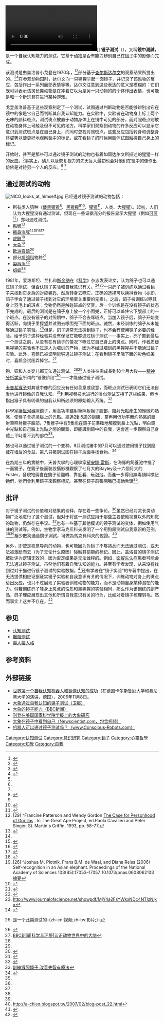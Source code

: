 {{NoteTA
|1=zh-cn:视频;zh-tw:影片;}}

[[File:Dog_mirror_test.ogv|thumb]]]]
'''镜子测试'''（{{lang-en|Mirror test}}），又稱'''鏡中測試'''，是一个自我认知能力的测试，它基于[[动物|动物]]是否有能力辨别自己在[[镜子|镜子]]中的影像而完成。

该测试是由盖洛普小戈登在1970年，<ref name="Gallup 1970">{{cite journal |author=Gallup, GG Jr. |title=Chimpanzees: Self recognition |journal=[[科学_(期刊)|Science]] |volume=167 |pages=86–87 |year=1970 |doi=10.1126/science.167.3914.86 |pmid=4982211 |issue=914 |language=en }}</ref><ref>{{cite journal |journal=''Psychologist'' |date=1977-05 |title=? |language=en }}</ref>部分基于[[查尔斯·达尔文|查尔斯达尔文]]的观察结果所提出的。<ref name="coren">{{cite book |title=How dogs think |author=Stanley Coren |isbn=0743222326}}</ref><ref name="archer">{{cite book |last=Archer |first=John |year=1992 |title=Ethology and Human Development |publisher=Rowman & Littlefield |isbn=0389209961}}</ref>在参观动物园时，达尔文向一只猩猩举起一面镜子，并记录了该动物的反应，包括作出一系列面部表情等等。达尔文注意到这些表达的意义是模糊的：它们既可以表示该灵长类动物是在冲着它以为是另一只动物的的个体作出表情，也可能是和一个新玩具在进行某种游戏。

戈登盖洛普基于这些观察制定了一个测试，试图通过判断动物是否能够辨别出它在镜中的像是它自己而判断其自我认知能力。在实验中，实验者在动物身上标上两个无味的颜料斑点。测试斑点被置于动物身体上在镜中可见的部分，而对照斑点则放在动物身体上可触及但不可见的地方。科学家们观察到动物的许多反应可以显示它意识到测试斑点是在自己身上，而同时忽视对照斑点。这些反应包括转身和调整身体姿势以便更好地观察镜中的标记，或在看镜子的时候用肢体试图触碰自己身上的标记。

开始时，甚至是那些可以通过镜子测试的动物也有着如同达尔文所描述的猩猩一样的反应。<ref name="archer"/>事实上，幼儿以及恢复视力的先天盲人最初也会对他们在镜中的像作出仿佛是对待另一个人的反应。<ref name="coren"/> <ref name="archer"/>

==通过测试的动物==
[[File:NICO_looks_at_himself.jpg|thumb]]
已经通过镜子测试的动物包括：
* 所有类人猿种（[[倭黑猩猩|倭黑猩猩]]<ref name="miller">{{cite news |title=Minding the Animals: Ethology and the Obsolescence of Left Humanism |last=Miller |first=Jason |year=2009 |magazine=American Chronicle |url=http://www.americanchronicle.com/articles/view/102661 |accessdate=2009-05-21 |archiveurl=https://archive.is/20121208144415/http://www.americanchronicle.com/articles/view/102661 |archivedate=2012-12-08 |deadurl=yes }}</ref>、[[黑猩猩屬|黑猩猩]]<ref name="miller"/><ref>{{cite journal |first= Daniel |last=Povinelli |coauthors=de Veer, Monique; Gallup Jr., Gordon; Theall, Laura; van den Bos, Ruud |title=An 8-year longitudinal study of mirror self-recognition in chimpanzees (Pan troglodytes) |journal= Neuropsychologia |volume=41 |issue=2 |pages=229–334 |issn=0028-3932 |doi=10.1016/S0028-3932(02)00153-7 |accessdate=2009-05-21 |year=2003}}</ref>、[[猩猩|猩猩]]<ref name="natgeo">{{cite web |url= http://www.youtube.com/watch?v=W-pc_M2qI74 |title=National Geographic documentary "Human Ape" |accessdate =2010-06-11}}</ref>、人类、大猩猩）。起初，人们认为大猩猩没有通过测试，但现在一些证据充分的报告显示大猩猩（例如[[可可_(猩猩)|可可]]<ref>[29] ^Francine Patterson and Wendy Gordon [http://www.animal-rights-library.com/texts-m/patterson01.htm The Case for Personhood of Gorillas] {{Wayback|url=http://www.animal-rights-library.com/texts-m/patterson01.htm |date=20120725051416 }}. In The Great Ape Project, ed.Paola Cavalieri and Peter Singer, St. Martin's Griffin, 1993, pp. 58–77.</ref>）亦可通过测试。
* [[獼猴|猕猴]]<ref name="Wired">{{cite news |title=Monkeys See Selves in Mirror, Open a Barrel of Questions |last=Keim |first=Brandon |year=2010 |magazine=Wired |url=http://www.wired.com/wiredscience/2010/09/monkey-self-awareness/ |accessdate=2010-10-01}}</ref>
* [[瓶鼻海豚|瓶鼻海豚]]<ref name="miller"/><ref>{{cite web |title=Intelligence and Humans |url=http://www.wiu.edu/users/emp102/DolphinWeb/dolphin_intel.html |accessdate=2008-08-11 |archive-date=2012-08-18 |archive-url=https://www.webcitation.org/6A00twDdS?url=http://www.wiu.edu/users/emp102/DolphinWeb/dolphin_intel.html |dead-url=yes }}</ref><ref>{{cite book |title=Self-awareness in Animals and Humans: Developmental Perspectives |author=Marten, K. & Psarakos, S. |chapter=Evidence of self-awareness in the bottlenose dolphin (''Tursiops truncatus'') |editor=Parker, S.T., Mitchell, R. & Boccia, M. |pages=361–379 |year=1995 |publisher=Cambridge University Press |url=http://earthtrust.org/delbook.html |accessdate=2008-10-04 |deadurl=yes |archiveurl=https://web.archive.org/web/20081013081149/http://earthtrust.org/delbook.html |archivedate=2008-10-13 }}</ref><ref name="海豚比其他動物（甚至是人類）早得多意識到自己的存在">{{cite web |title=海豚比其他動物（甚至是人類）早得多意識到自己的存在 |url=https://www.youtube.com/watch?v=zTRlOqS1Ja8 |accessdate=2018-07-27 |archive-date=2019-07-10 |archive-url=https://web.archive.org/web/20190710172943/https://www.youtube.com/watch?v=zTRlOqS1Ja8 |dead-url=no }}</ref>
* [[虎鲸|虎鲸]]<ref>{{cite web |url=http://www.ncbi.nlm.nih.gov/pubmed/11334706 |title= Mirror image processing in three marine mammal species: killer whales (Orcinus orca), false killer whales (Pseudorca crassidens) and California sea lions (Zalophus californianus). |accessdate =2010-08-27 }}</ref>
* [[大象|大象]]<ref>[26] ^Joshua M. Plotnik, Frans B.M. de Waal, and Diana Reiss (2006) Self-recognition in an Asian elephant. Proceedings of the National Academy of Sciences 103(45):17053–17057 10.1073/pnas.0608062103 [http://www.pnas.org/cgi/content/abstract/0608062103v1 摘要]</ref>
* [[喜鹊|欧洲喜鹊]]<ref>{{cite journal |first=Helmut |last=Prior |last2=Schwarz |first2=Ariane |last3=Güntürkün |first3=Onur |last4=De Waal |first4=Frans |title=Mirror-Induced Behavior in the Magpie (Pica pica): Evidence of Self-Recognition |journal=PLoS Biology |publisher=Public Library of Science |year=2008 |doi=10.1371/journal.pbio.0060202 |accessdate=2008-08-21 |url=http://biology.plosjournals.org/archive/1545-7885/6/8/pdf/10.1371_journal.pbio.0060202-L.pdf |volume=6 |page=e202 |pmid=18715117 |issue=8 |pmc=2517622 |deadurl=yes |archiveurl=https://web.archive.org/web/20081119150148/http://biology.plosjournals.org/archive/1545-7885/6/8/pdf/10.1371_journal.pbio.0060202-L.pdf |archivedate=2008-11-19 }}</ref>
* 部分[[鸠鸽科|鸠鸽科]]物种<ref name="uchbino">{{Cite journal |last=Uchino |first=Emiko |last2=Watanabe |first2=Shigeru |date=2014-11-01 |title=Self-recognition in pigeons revisited |journal=Journal of the Experimental Analysis of Behavior |language=en |volume=102 |issue=3 |pages=327–334 |doi=10.1002/jeab.112 |pmid=25307108 |issn=1938-3711}}</ref>
* [[裂唇鱼|裂唇鱼]]<ref>{{cite web |last1=Jordan |first1=Alex |last2=Asai |first2=Jun-ya |last3=Tanaka |first3=Hirokazu |last4=Awata |first4=Satoshi |last5=Takeyama |first5=Tmohiro |last6=Takashi |first6=Hatta |last7=Kohda |first7=Masanori |title=Cleaner wrasse pass the mark test. What are the implications for consciousness and self-awareness testing in animals? |url=https://www.biorxiv.org/content/10.1101/397067v1 |website=bioRxiv |pages=397067 |language=en |doi=10.1101/397067 |date=2018-08-21 |accessdate=2020-05-04 |archive-date=2020-01-23 |archive-url=https://web.archive.org/web/20200123035714/https://www.biorxiv.org/content/10.1101/397067v1 |dead-url=no }}</ref>
* [[蚂蚁|蚂蚁]]<ref>http://www.journalofscience.net/showpdf/MjY4a2FsYWkxNDc4NTIzNjk=</ref>
1981年，爱泼斯坦、兰扎和[[伯尔赫斯·弗雷德里克·斯金纳|斯金纳]]在《[[科學雜誌|科学]]》杂志发表论文，认为鸽子也可以通过镜子测试，但否认镜子实验和自我意识有关。<ref>{{cite journal | doi = 10.1126/science.212.4495.695 | last1 = Epstein | first1 = Lanza | last2 = Skinner | first2 =  RP | last3 = Skinner| year = 1981 | first3 = BF | title = "Self-awareness" in the pigeon | url = | journal = Science | volume = 212 | issue = 4495| pages = 695–696 | pmid = 17739404 }}</ref><ref>{{cite web |url=http://psychology.lafayette.edu/files/2010/06/selfaware.mov |title=存档副本 |accessdate=2010年10月9日 |deadurl=yes |archiveurl=https://web.archive.org/web/20110719225835/http://psychology.lafayette.edu/files/2010/06/selfaware.mov |archivedate=2011年7月19日 }} 是一个此类测试的-{zh-cn:视频;zh-tw:影片;}-</ref>一只鸽子被训练以通过看镜子来找到它身后的对应钥匙，然后转身去啄它。正确的选择可以换得食物（亦即，鸽子学会了通过镜子找到对它的环境至关重要的元素）。之后，鸽子被训练以啄其身上羽毛上的斑点；食物仍然是触碰斑点的奖赏。后一个训练是在没有镜子的状态下完成的。最后的测试是在鸽子身上放一个小围兜，正好可以盖住它下腹部上的一个斑点。在没有镜子的对照期中，鸽子不会去啄斑点。当加入镜子后，鸽子开始变得活跃，向镜子里探望并试图去啄围兜下面的斑点。诚然，未经训练的鸽子从未能够通过镜子实验。<ref>{{cite journal |author=Frans B.M. de Waal |title=The Thief in the Mirror |journal=PLoS Biology |publisher=Public Library of Science |accessdate=2009-01-06 |url=http://biology.plosjournals.org/perlserv/?request=get-pdf&file=10.1371_journal.pbio.0060201-L.pdf}}</ref>但是，鸽子通常无法碰到镜子，也不会有使用镜子必要的经验。给予鸽子这种经验并没有保证它能够通过镜子测试——事实上，鸽子直到最后一个测试之前，从没有在有镜子的情况下啄过它自己身上的斑点。同时，作者质疑黑猩猩的实验也不过是人为培训的产物，因为不经过培训的黑猩猩并不能通过镜子实验。此外，喜鹊已被证明能够通过镜子测试：在看到镜子里喙下面的彩色纸条时，喜鹊会试图弄掉它。<ref>[http://news.bbc.co.uk/1/hi/sci/tech/8023295.stm BBC新闻|科学与环境|认识动物世界中的大脑]</ref>

狗、猫和人类婴儿都无法通过测试。<ref name="coren"/><ref name="archer"/>人类往往需成長到18个月大後——[[精神分析学|精神分析学家]]所谓的“镜像阶段”<ref>{{Cite web |url=http://www.ulm.edu/~palmer/ConsciousnessandtheSymbolicUniverse.htm |title=“意识与象征的宇宙” |accessdate=2011-03-14 |archive-date=2006-01-16 |archive-url=https://web.archive.org/web/20060116091921/http://www.ulm.edu/~palmer/ConsciousnessandtheSymbolicUniverse.htm |dead-url=yes }}</ref>——才能通过镜子测试。

[[卷尾猴屬|卡普希猴子]]对其镜中像的回应没有任何善意或敌意，而斑点测试已表明它们无法自发地进行镜像的自我认知。<ref>{{cite journal |last=Roma |first=Peter |coauthors=Silberberg, Alan; Huntsberry, Mary; Christensen, Chesley; Ruggiero, Angela; Suomi, Stephen |date=25 January 2007 |title=Mark tests for mirror self-recognition in capuchin monkeys (Cebus Apella) trained to touch marks. |journal= American Journal of Primatology |volume=69 |issue=9 |pages=989–1000 |issn=0275-2565 |doi=10.1002/ajp.20404 |accessdate=2009-05-21 |quote=The results are consistent with the finding that no monkey species is capable of spontaneous mirror self-recognition. |pmid=17253635}}</ref>利用视频技术进行的类似测试支持了这些结果，但也指出猴子具有明确的自我认知所必须的原始输入系统。<ref>{{cite journal |last=Anderson |first=James |coauthors=Kuroshima, Hika; Paukner, Annika; Fujita, Kazuo |date=24 June 2008 |title=Capuchin monkeys (Cebus apella) respond to video images of themselves. |journal=Animal Cognition |volume=12 |issue=1 |pages=55–62 |issn=1435-9448 |doi=10.1007/s10071-008-0170-3 |accessdate=2009-05-21 |quote=Although they showed no signs of explicit self-recognition, the monkeys' behaviour strongly suggests recognition of the correspondence between kinaesthetic information and external visual effects. |pmid=18574604}}</ref>

科學家讓[[恆河猴|恆河猴]]照鏡子，用高功率鐳射筆照射猴子臉部，鐳射光點產生的輕微灼熱感，使猴子會抓撓臉上的光點。經過2到5周的訓練，當再用低功率無灼熱感的鐳射筆照射猴子臉部，7隻猴子中有5隻能在鏡子前準確地觸摸到臉上光點，明白鏡中光點和自己臉上光點之間的關聯，即能識別鏡中的自我，還會進一步觀察自己身體上平時看不到的部位<ref>[http://www.chinatimes.com/realtimenews/20150111001249-260408 訓練猴照鏡子 改善失智有療法]</ref>。

猪也可以通过镜子测试的一个变种。8只测试猪中的7只可以通过使用镜子找到隐藏在墙后的食盆。第八只猪则试图在镜子后面寻找食物。<ref>{{Cite web |url=http://dx.doi.org/10.1016/j.anbehav.2009.07.027 |title=存档副本 |accessdate=2011-03-14 |archive-date=2019-07-10 |archive-url=https://web.archive.org/web/20190710172946/https://linkinghub.elsevier.com/retrieve/pii/S0003347209003571 |dead-url=no }}</ref>

在為期三年的實驗中，天普大學的心理學家[[Diana_Reiss|黛安娜·雷斯]]，在海豚的飼養池中擺了一面鏡子，在鏡子後面裝設攝影機觀察了七月大的Bayley及十六個月大的Foster，發現牠倆會在鏡子前翻轉、靠近看、玩泡泡。而進一步得用無毒顏料標記牠們，牠們會利用鏡子來觀察標記。甚至在鏡子前張開嘴巴擺動舌頭<ref name="海豚比其他動物（甚至是人類）早得多意識到自己的存在"/>。

==批评==
对于镜子测试的价值和对结果的诠释，存在着一些争论。<ref name="coren"/>虽然已经对灵长类动物广泛地进行了这个测试，但对于将这一测试应用于那些主要依赖视觉以外的知觉的动物，仍然存在争议。<ref name="coren"/>也有一些基于其他模式的镜子测试的变体，例如使用气味的测试等。例如，生物学家马克贝科夫发明了一个用狗尿测试自我意识的范例。<ref name="coren"/><ref name="archer"/>極少數狗通過鏡子測試，可做為馬克貝科夫的佐證。<ref>http://a-chien.blogspot.tw/2007/02/blog-post_22.html</ref> 

另外，即使是视觉导向的动物，也可能因为对镜子不够熟悉而无法通过测试，或无法被激励而去（为了无论什么原因）碰触其前额的标记。因此，盖洛普的镜子测试被批评为逻辑无效的，因为否定结果是无法诠释的。例如，[[臉盲症|面容失认症]]患者可能会无法通过镜子测试，虽然他们有着自我认知的能力。甚至有学者发现，从来没有找到过对于猫进行镜子测试的实验数据。<ref>{{cite journal |author1=Kelly Elizabeth Reina |title=Neophilia in the Domestic Cat (Felis catus) |date=2010 |url=https://deepblue.lib.umich.edu/bitstream/handle/2027.42/79456/kerei.pdf?sequence=1}}</ref>还有学者在“镜子实验”的专著中提出，在无法提供相应证据证实镜子实验和自我意识有关的情况下，训练动物对身上的斑点给出反应，也只不过展现了实验者训练动物的能力，而不是动物自身某种潜在的能力。倘若训练鸽子啄身上斑点的性质和黑猩猩的实验相同，那么作为该训练的副产品，鸽子理应展现出其他和所谓自我意识有关的行为，比如对着镜子梳理羽毛。然而事实上这并不存在。<ref>{{cite journal |author1=Gordon G. Gallup, Jr., James R. Anderson, and Daniel J. Shillito |title=The Mirror Test |journal=The Cognitive Animal |date=2002 |url=https://courses.washington.edu/ccab/Gallup%20on%20mirror%20test.pdf}}</ref>

==参见==
*[[认知测试|认知测试]]
*[[胭脂测试|胭脂测试]]
*[[類人猿人格權運動|类人猿人格]]

==参考资料==
{{Reflist|2}}

==外部链接==
*[https://web.archive.org/web/20090203193304/http://www.mimed.mw.tum.de/06-12-18_MIMED_LUETH-002918.PDF 世界第一个自我认知机器人和镜像认知的成功]（在德国卡尔斯鲁厄大学和慕尼黑大学的演讲，德国），2006年11月8日。
*[http://www.guardian.co.uk/uk_news/story/0,,1935538,00.html 大象通过自我认知的镜子测试（卫报）]
*[http://news.bbc.co.uk/1/hi/sci/tech/6100430.stm 大象的镜子能力（BBC新闻）]
*[http://www.pnas.org/cgi/content/abstract/0608062103v1 刊登在美国国家科学院学报上的大象研究]
*[http://www.newscientist.com/article/dn10402-elephants-see-themselves-in-the-mirror.html 大象在镜子中看到自己（Newscientist.com，包含视频）]
*[https://web.archive.org/web/20130105052552/http://www.conscious-robots.com/en/conscious-machines/conscious-robots/can-a-robot-pass-the-mirror.html 机器人可以通过镜子测试吗？][https://web.archive.org/web/20130105052552/http://www.conscious-robots.com/en/conscious-machines/conscious-robots/can-a-robot-pass-the-mirror.html （www.][https://web.archive.org/web/20130105052552/http://www.conscious-robots.com/en/conscious-machines/conscious-robots/can-a-robot-pass-the-mirror.html Conscious-Robots.com）]

{{動物認知}}

[[Category:认知测试|Category:认知测试]]
[[Category:意识研究|Category:意识研究]]
[[Category:镜子|Category:镜子]]
[[Category:心靈哲學|Category:心靈哲學]]
[[Category:知覺|Category:知覺]]
[[Category:自我|Category:自我]]